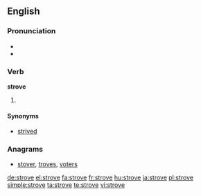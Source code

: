 ==English==

===Pronunciation===
* {{IPA|/ˈstɹɔʊv/}}
* {{rhymes|əʊv}}

===Verb===
'''strove'''

# {{simple past of|strive}}

====Synonyms====
* [[strived]]

===Anagrams===
* [[stover#English|stover]], [[troves#English|troves]], [[voters#English|voters]]

[[de:strove]]
[[el:strove]]
[[fa:strove]]
[[fr:strove]]
[[hu:strove]]
[[ja:strove]]
[[pl:strove]]
[[simple:strove]]
[[ta:strove]]
[[te:strove]]
[[vi:strove]]
